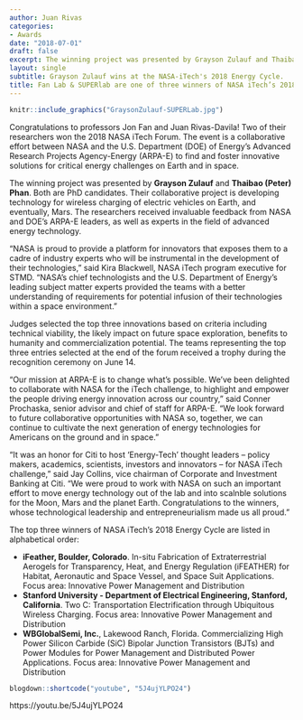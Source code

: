 ```yaml
---
author: Juan Rivas
categories:
- Awards
date: "2018-07-01"
draft: false
excerpt: The winning project was presented by Grayson Zulauf and Thaibao (Peter) Phan. Both are PhD candidates. Their collaborative project is developing technology for wireless charging of electric vehicles on Earth, and eventually, Mars. The researchers received invaluable feedback from NASA and DOE's ARPA-E leaders, as well as experts in the field of advanced energy technology.
layout: single
subtitle: Grayson Zulauf wins at the NASA-iTech's 2018 Energy Cycle.
title: Fan Lab & SUPERlab are one of three winners of NASA iTech’s 2018 Energy Cycle
---
```



```r
knitr::include_graphics("GraysonZulauf-SUPERLab.jpg")
```

Congratulations to professors Jon Fan and Juan Rivas-Davila! Two of their researchers won the 2018 NASA iTech Forum. The event is a collaborative effort between NASA and the U.S. Department (DOE) of Energy's Advanced Research Projects Agency-Energy (ARPA-E) to find and foster innovative solutions for critical energy challenges on Earth and in space.

The winning project was presented by **Grayson Zulauf** and **Thaibao (Peter) Phan**. Both are PhD candidates. Their collaborative project is developing technology for wireless charging of electric vehicles on Earth, and eventually, Mars. The researchers received invaluable feedback from NASA and DOE's ARPA-E leaders, as well as experts in the field of advanced energy technology.

"NASA is proud to provide a platform for innovators that exposes them to a cadre of industry experts who will be instrumental in the development of their technologies," said Kira Blackwell, NASA iTech program executive for STMD. "NASA's chief technologists and the U.S. Department of Energy's leading subject matter experts provided the teams with a better understanding of requirements for potential infusion of their technologies within a space environment."

Judges selected the top three innovations based on criteria including technical viability, the likely impact on future space exploration, benefits to humanity and commercialization potential. The teams representing the top three entries selected at the end of the forum received a trophy during the recognition ceremony on June 14.

"Our mission at ARPA-E is to change what's possible. We've been delighted to collaborate with NASA for the iTech challenge, to highlight and empower the people driving energy innovation across our country," said Conner Prochaska, senior advisor and chief of staff for ARPA-E. "We look forward to future collaborative opportunities with NASA so, together, we can continue to cultivate the next generation of energy technologies for Americans on the ground and in space."

"It was an honor for Citi to host 'Energy-Tech' thought leaders -- policy makers, academics, scientists, investors and innovators -- for NASA iTech challenge," said Jay Collins, vice chairman of Corporate and Investment Banking at Citi. "We were proud to work with NASA on such an important effort to move energy technology out of the lab and into scalnble solutions for the Moon, Mars and the planet Earth. Congratulations to the winners, whose technological leadership and entrepreneurialism made us all proud."

The top three winners of NASA iTech's 2018 Energy Cycle are listed in alphabetical order:

* **iFeather, Boulder, Colorado**. In-situ Fabrication of Extraterrestrial Aerogels for Transparency, Heat, and Energy Regulation (iFEATHER) for Habitat, Aeronautic and Space Vessel, and Space Suit Applications. Focus area: Innovative Power Management and Distribution
* **Stanford University - Department of Electrical Engineering, Stanford, California**. Two C: Transportation Electrification through Ubiquitous Wireless Charging. Focus area: Innovative Power Management and Distribution
* **WBGlobalSemi, Inc.**, Lakewood Ranch, Florida. Commercializing High Power Silicon Carbide (SiC) Bipolar Junction Transistors (BJTs) and Power Modules for Power Management and Distributed Power Applications. Focus area: Innovative Power Management and Distribution

```r
blogdown::shortcode("youtube", "5J4ujYLPO24")
```
https://youtu.be/5J4ujYLPO24

